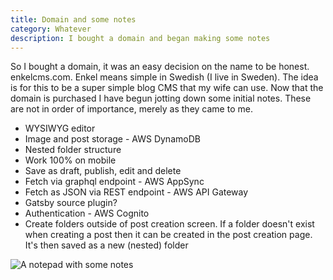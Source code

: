 ```yaml
---
title: Domain and some notes
category: Whatever
description: I bought a domain and began making some notes
---
```


So I bought a domain, it was an easy decision on the name to be honest. enkelcms.com. Enkel means simple in Swedish (I live in Sweden). The idea is for this to be a super simple blog CMS that my wife can use. Now that the domain is purchased I have begun jotting down some initial notes. These are not in order of importance, merely as they came to me.

- WYSIWYG editor
- Image and post storage - AWS DynamoDB
- Nested folder structure
- Work 100% on mobile
- Save as draft, publish, edit and delete
- Fetch via graphql endpoint - AWS AppSync
- Fetch as JSON via REST endpoint - AWS API Gateway
- Gatsby source plugin?
- Authentication - AWS Cognito
- Create folders outside of post creation screen. If a folder doesn't exist when creating a post then it can be created in the post creation page. It's then saved as a new (nested) folder

<img src="/enkel-cms-notes.jpg" alt="A notepad with some notes"/>